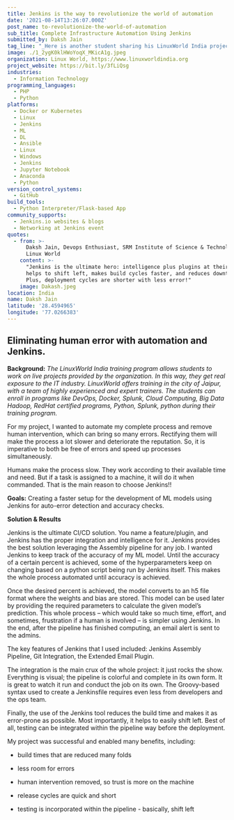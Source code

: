 ```yaml
---
title: Jenkins is the way to revolutionize the world of automation
date: '2021-08-14T13:26:07.000Z'
post_name: to-revolutionize-the-world-of-automation
sub_title: Complete Infrastructure Automation Using Jenkins
submitted_by: Daksh Jain
tag_line: "_Here is another student sharing his LinuxWorld India project leveraging Jenkins.\_ This time with the focus on automation to eliminate human error._"
image: ./1_2ygK0klHWoYoqX_MKicA1g.jpeg
organization: Linux World, https://www.linuxworldindia.org
project_website: https://bit.ly/3fLiQsg
industries:
  - Information Technology
programming_languages:
  - PHP
  - Python
platforms:
  - Docker or Kubernetes
  - Linux
  - Jenkins
  - ML
  - DL
  - Ansible
  - Linux
  - Windows
  - Jenkins
  - Jupyter Notebook
  - Anaconda
  - Python
version_control_systems:
  - GitHub
build_tools:
  - Python Interpreter/Flask-based App
community_supports:
  - Jenkins.io websites & blogs
  - Networking at Jenkins event
quotes:
  - from: >-
      Daksh Jain, Devops Enthusiast, SRM Institute of Science & Technology |
      Linux World
    content: >-
      "Jenkins is the ultimate hero: intelligence plus plugins at their best. It
      helps to shift left, makes build cycles faster, and reduces downtime.
      Plus, deployment cycles are shorter with less error!"
    image: Dakash.jpeg
location: India
name: Daksh Jain
latitude: '28.4594965'
longitude: '77.0266383'
---
```

## Eliminating human error with automation and Jenkins.

**Background:** *The LinuxWorld India training program allows students to work on live projects provided by the organization. In this way, they get real exposure to the IT industry. LinuxWorld offers training in the city of Jaipur, with a team of highly experienced and expert trainers. The students can enroll in programs like DevOps, Docker, Splunk, Cloud Computing, Big Data Hadoop, RedHat certified programs, Python, Splunk, python during their training program.*

For my project, I wanted to automate my complete process and remove human intervention, which can bring so many errors. Rectifying them will make the process a lot slower and deteriorate the reputation. So, it is imperative to both be free of errors and speed up processes simultaneously.

Humans make the process slow. They work according to their available time and need. But if a task is assigned to a machine, it will do it when commanded. That is the main reason to choose Jenkins!!

**Goals:** Creating a faster setup for the development of ML models using Jenkins for auto-error detection and accuracy checks.

<Testimonal idx="0" />

**Solution & Results**

Jenkins is the ultimate CI/CD solution. You name a feature/plugin, and Jenkins has the proper integration and intelligence for it. Jenkins provides the best solution leveraging the Assembly pipeline for any job. I wanted Jenkins to keep track of the accuracy of my ML model. Until the accuracy of a certain percent is achieved, some of the hyperparameters keep on changing based on a python script being run by Jenkins itself. This makes the whole process automated until accuracy is achieved.

Once the desired percent is achieved, the model converts to an h5 file format where the weights and bias are stored. This model can be used later by providing the required parameters to calculate the given model’s prediction. This whole process – which would take so much time, effort, and sometimes, frustration if a human is involved – is simpler using Jenkins. In the end, after the pipeline has finished computing, an email alert is sent to the admins.

The key features of Jenkins that I used included: Jenkins Assembly Pipeline, Git Integration, the Extended Email Plugin.

The integration is the main crux of the whole project: it just rocks the show. Everything is visual; the pipeline is colorful and complete in its own form. It is great to watch it run and conduct the job on its own. The Groovy-based syntax used to create a Jenkinsfile requires even less from developers and the ops team.

Finally, the use of the Jenkins tool reduces the build time and makes it as error-prone as possible. Most importantly, it helps to easily shift left. Best of all, testing can be integrated within the pipeline way before the deployment.

My project was successful and enabled many benefits, including:

-   build times that are reduced many folds

-   less room for errors

-   human intervention removed, so trust is more on the machine

-   release cycles are quick and short

-   testing is incorporated within the pipeline - basically, shift left
